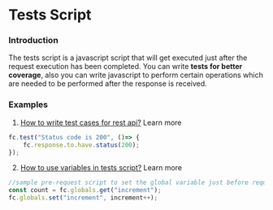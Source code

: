 # Tests Script

### Introduction
The tests script is a javascript script that will get executed just after the request execution has been completed. You can write **tests for better coverage**, also you can write javascript to perform certain operations which are needed to be performed after the response is received.


### Examples
1. [How to write test cases for rest api?](/scripts/tests) Learn more
```ts
fc.test("Status code is 200", ()=> {
    fc.response.to.have.status(200);
});

```
2. [How to use variables in tests script?](/scripts/variables#use-of-variables-in-scripts) Learn more
```ts
//sample pre-request script to set the global variable just before request run
const count = fc.globals.get("increment");
fc.globals.set("increment", increment++);
```